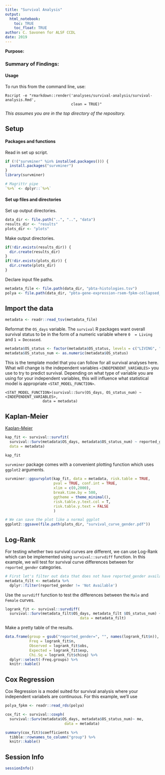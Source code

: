 ```yaml
---
title: "Survival Analysis"
output: 
  html_notebook:
    toc: TRUE
    toc_float: TRUE
author: C. Savonen for ALSF CCDL
date: 2019
---
```


**Purpose:** 

### Summary of Findings:

#### Usage

To run this from the command line, use:
```
Rscript -e "rmarkdown::render('analyses/survival-analysis/survival-analysis.Rmd', 
                              clean = TRUE)"
```

_This assumes you are in the top directory of the repository._

## Setup

#### Packages and functions

Read in set up script.

```r
if (!("survminer" %in% installed.packages())) {
  install.packages("survminer")
}
library(survminer)

# Magrittr pipe
`%>%` <- dplyr::`%>%`
```

#### Set up files and directories

Set up output directories. 

```r
data_dir <- file.path("..", "..", "data")
results_dir <- "results"
plots_dir <- "plots"
```

Make output directories.

```r
if(!dir.exists(results_dir)) {
  dir.create(results_dir)
}
if(!dir.exists(plots_dir)) {
  dir.create(plots_dir)
}
```

Declare input file paths. 

```r
metadata_file <- file.path(data_dir, "pbta-histologies.tsv")
polya <- file.path(data_dir, "pbta-gene-expression-rsem-fpkm-collapsed_table.polya.rds")
```

## Import the data

```r
metadata <- readr::read_tsv(metadata_file)
```

Reformat the `OS_days` variable. 
The `survival` R packages want overall survival status to be in the form of a 
numeric variable where `0  = Living` and `1 = Deceased`. 

```r
metadata$OS_status <- factor(metadata$OS_status, levels = c("LIVING", "DECEASED"))
metadata$OS_status_num <- as.numeric(metadata$OS_status)
```

This is the template model that you can follow for all survival analyses here. 
What will change is the independent variables `<INDEPENDENT_VARIABLES>` you use 
to try to predict survival. 
Depending on what type of variable you are using for your independent variables, 
this will influence what statistical model is appropriate `<STAT_MODEL_FUNCTION>`.

```
<STAT_MODEL_FUNCTION>(survival::Surv(OS_days, OS_status_num) ~ <INDEPENDENT_VARIABLES>,
                 data = metadata)
```

## Kaplan-Meier

[Kaplan-Meier](https://en.wikipedia.org/wiki/Kaplan%E2%80%93Meier_estimator)


```r
kap_fit <- survival::survfit(
  survival::Surv(metadata$OS_days, metadata$OS_status_num) ~ reported_gender,
  data = metadata)

kap_fit
```
`survminer` package comes with a convenient plotting function which uses `ggplot2`
arguments. 

```r
survminer::ggsurvplot(kap_fit, data = metadata, risk.table = TRUE, 
                      pval = TRUE, conf.int = TRUE,
                      xlim = c(0,2000),
                      break.time.by = 500,
                      ggtheme = theme_minimal(),
                      risk.table.y.text.col = T, 
                      risk.table.y.text = FALSE 
                      )

# We can save the plot like a normal ggplot
ggplot2::ggsave(file.path(plots_dir, "survival_curve_gender.pdf"))
```

## Log-Rank 

For testing whether two survival curves are different, we can use Log-Rank which
can be implemented using `survival::survdiff` function. 
In this example, we will test for survival curve differences between for 
`reported_gender` categories. 

```r
# First let's filter out data that does not have reported_gender available
metadata_filt <- metadata %>% 
  dplyr::filter(reported_gender != 'Not Available')
```

Use the `survdiff` function to test the differences between the `Male` and `Female` 
curves.
```r
logrank_fit <- survival::survdiff(
  survival::Surv(metadata_filt$OS_days, metadata_filt $OS_status_num) ~ reported_gender,
                                  data = metadata_filt)
```

Make a pretty table of the results.

```r
data.frame(group = gsub("reported_gender=", "", names(logrank_fit$n)), 
           Freq = logrank_fit$n, 
           Observed = logrank_fit$obs, 
           Expected = logrank_fit$exp, 
           Chi.Sq = logrank_fit$chisq) %>%
  dplyr::select(-Freq.groups) %>% 
  knitr::kable()
```

## Cox Regression 

Cox Regression is a model suited for survival analysis where your independent 
variabels are continuous. 
For this example, we'll use 

```r
polya_fpkm <- readr::read_rds(polya)
```

```r
cox_fit <- survival::coxph(
  survival::Surv(metadata$OS_days, metadata$OS_status_num)~ me,
                           data = metadata)
```

```r
summary(cox_fit)$coefficients %>%
  tibble::rownames_to_column("group") %>% 
  knitr::kable()
```

## Session Info

```r
sessionInfo()
```
